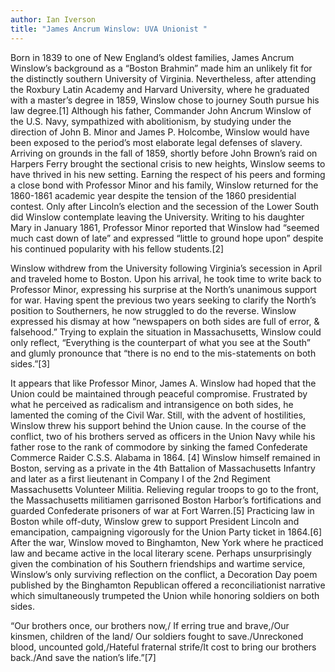 ```yaml
---
author: Ian Iverson
title: "James Ancrum Winslow: UVA Unionist "
---
```

Born in 1839 to one of New England’s oldest families, James Ancrum Winslow’s background as a “Boston Brahmin” made him an unlikely fit for the distinctly southern University of Virginia. Nevertheless, after attending the Roxbury Latin Academy and Harvard University, where he graduated with a master’s degree in 1859, Winslow chose to journey South pursue his law degree.\[1\] Although his father, Commander John Ancrum Winslow of the U.S. Navy, sympathized with abolitionism, by studying under the direction of John B. Minor and James P. Holcombe, Winslow would have been exposed to the period’s most elaborate legal defenses of slavery. Arriving on grounds in the fall of 1859, shortly before John Brown’s raid on Harpers Ferry brought the sectional crisis to new heights, Winslow seems to have thrived in his new setting. Earning the respect of his peers and forming a close bond with Professor Minor and his family, Winslow returned for the 1860-1861 academic year despite the tension of the 1860 presidential contest. Only after Lincoln’s election and the secession of the Lower South did Winslow contemplate leaving the University. Writing to his daughter Mary in January 1861, Professor Minor reported that Winslow had “seemed much cast down of late” and expressed “little to ground hope upon” despite his continued popularity with his fellow students.\[2\]

  
Winslow withdrew from the University following Virginia’s secession in April and traveled home to Boston. Upon his arrival, he took time to write back to Professor Minor, expressing his surprise at the North’s unanimous support for war. Having spent the previous two years seeking to clarify the North’s position to Southerners, he now struggled to do the reverse. Winslow expressed his dismay at how “newspapers on both sides are full of error, & falsehood.” Trying to explain the situation in Massachusetts, Winslow could only reflect, “Everything is the counterpart of what you see at the South” and glumly pronounce that “there is no end to the mis-statements on both sides.”\[3\]

  
It appears that like Professor Minor, James A. Winslow had hoped that the Union could be maintained through peaceful compromise. Frustrated by what he perceived as radicalism and intransigence on both sides, he lamented the coming of the Civil War. Still, with the advent of hostilities, Winslow threw his support behind the Union cause. In the course of the conflict, two of his brothers served as officers in the Union Navy while his father rose to the rank of commodore by sinking the famed Confederate Commerce Raider C.S.S. Alabama in 1864. \[4\] Winslow himself remained in Boston, serving as a private in the 4th Battalion of Massachusetts Infantry and later as a first lieutenant in Company I of the 2nd Regiment Massachusetts Volunteer Militia. Relieving regular troops to go to the front, the Massachusetts militiamen garrisoned Boston Harbor’s fortifications and guarded Confederate prisoners of war at Fort Warren.\[5\] Practicing law in Boston while off-duty, Winslow grew to support President Lincoln and emancipation, campaigning vigorously for the Union Party ticket in 1864.\[6\] After the war, Winslow moved to Binghamton, New York where he practiced law and became active in the local literary scene. Perhaps unsurprisingly given the combination of his Southern friendships and wartime service, Winslow’s only surviving reflection on the conflict, a Decoration Day poem published by the Binghamton Republican offered a reconciliationist narrative which simultaneously trumpeted the Union while honoring soldiers on both sides.

“Our brothers once, our brothers now,/ If erring true and brave,/Our kinsmen, children of the land/ Our soldiers fought to save./Unreckoned blood, uncounted gold,/Hateful fraternal strife/It cost to bring our brothers back./And save the nation’s life.”\[7\]